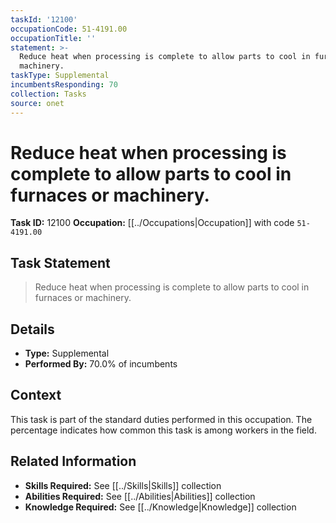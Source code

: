 ```yaml
---
taskId: '12100'
occupationCode: 51-4191.00
occupationTitle: ''
statement: >-
  Reduce heat when processing is complete to allow parts to cool in furnaces or
  machinery.
taskType: Supplemental
incumbentsResponding: 70
collection: Tasks
source: onet
---
```

# Reduce heat when processing is complete to allow parts to cool in furnaces or machinery.

**Task ID:** 12100
**Occupation:** [[../Occupations|Occupation]] with code `51-4191.00`

## Task Statement

> Reduce heat when processing is complete to allow parts to cool in furnaces or machinery.

## Details

- **Type:** Supplemental
- **Performed By:** 70.0% of incumbents

## Context

This task is part of the standard duties performed in this occupation. The percentage indicates how common this task is among workers in the field.

## Related Information

- **Skills Required:** See [[../Skills|Skills]] collection
- **Abilities Required:** See [[../Abilities|Abilities]] collection
- **Knowledge Required:** See [[../Knowledge|Knowledge]] collection
